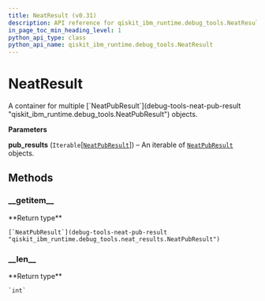 ```yaml
---
title: NeatResult (v0.31)
description: API reference for qiskit_ibm_runtime.debug_tools.NeatResult in qiskit-ibm-runtime v0.31
in_page_toc_min_heading_level: 1
python_api_type: class
python_api_name: qiskit_ibm_runtime.debug_tools.NeatResult
---
```


# NeatResult

<Class id="qiskit_ibm_runtime.debug_tools.NeatResult" isDedicatedPage={true} github="https://github.com/Qiskit/qiskit-ibm-runtime/tree/stable/0.31/qiskit_ibm_runtime/debug_tools/neat_results.py#L118-L138" signature="NeatResult(pub_results)" modifiers="class">
  A container for multiple [`NeatPubResult`](debug-tools-neat-pub-result "qiskit_ibm_runtime.debug_tools.NeatPubResult") objects.

  **Parameters**

  **pub\_results** (`Iterable`\[[`NeatPubResult`](debug-tools-neat-pub-result "qiskit_ibm_runtime.debug_tools.neat_results.NeatPubResult")]) – An iterable of [`NeatPubResult`](debug-tools-neat-pub-result "qiskit_ibm_runtime.debug_tools.NeatPubResult") objects.

  ## Methods

  ### \_\_getitem\_\_

  <Function id="qiskit_ibm_runtime.debug_tools.NeatResult.__getitem__" github="https://github.com/Qiskit/qiskit-ibm-runtime/tree/stable/0.31/qiskit_ibm_runtime/debug_tools/neat_results.py#L128-L129" signature="__getitem__(index)">
    **Return type**

    [`NeatPubResult`](debug-tools-neat-pub-result "qiskit_ibm_runtime.debug_tools.neat_results.NeatPubResult")
  </Function>

  ### \_\_len\_\_

  <Function id="qiskit_ibm_runtime.debug_tools.NeatResult.__len__" github="https://github.com/Qiskit/qiskit-ibm-runtime/tree/stable/0.31/qiskit_ibm_runtime/debug_tools/neat_results.py#L131-L132" signature="__len__()">
    **Return type**

    `int`
  </Function>
</Class>

